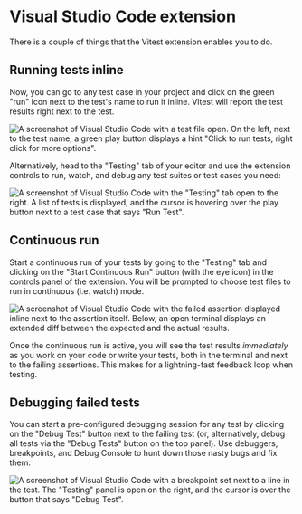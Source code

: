 # Visual Studio Code extension

<EpicVideo url="https://www.epicweb.dev/workshops/advanced-vitest-patterns/setup/01-01-problem/solution" />

There is a couple of things that the Vitest extension enables you to do.

## Running tests inline

Now, you can go to any test case in your project and click on the green "run" icon next to the test's name to run it inline. Vitest will report the test results right next to the test.

![A screenshot of Visual Studio Code with a test file open. On the left, next to the test name, a green play button displays a hint "Click to run tests, right click for more options".](/assets/01-01-run-tests-inline.png)

Alternatively, head to the "Testing" tab of your editor and use the extension controls to run, watch, and debug any test suites or test cases you need:

![A screenshot of Visual Studio Code with the "Testing" tab open to the right. A list of tests is displayed, and the cursor is hovering over the play button next to a test case that says "Run Test".](/assets/01-01-run-tests-extension.png)

## Continuous run

Start a continuous run of your tests by going to the "Testing" tab and clicking on the "Start Continuous Run" button (with the eye icon) in the controls panel of the extension. You will be prompted to choose test files to run in continuous (i.e. watch) mode.

![A screenshot of Visual Studio Code with the failed assertion displayed inline next to the assertion itself. Below, an open terminal displays an extended diff between the expected and the actual results.](/assets/01-01-watch-mode.png)

Once the continuous run is active, you will see the test results _immediately_ as you work on your code or write your tests, both in the terminal and next to the failing assertions. This makes for a lightning-fast feedback loop when testing.

## Debugging failed tests

You can start a pre-configured debugging session for any test by clicking on the "Debug Test" button next to the failing test (or, alternatively, debug all tests via the "Debug Tests" button on the top panel). Use debuggers, breakpoints, and Debug Console to hunt down those nasty bugs and fix them.

![A screenshot of Visual Studio Code with a breakpoint set next to a line in the test. The "Testing" panel is open on the right, and the cursor is over the button that says "Debug Test".](/assets/01-01-debug-test.png)
